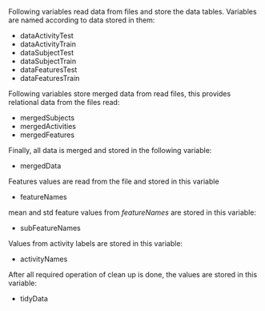 Following variables read data from files and store the data tables. Variables are named according to data stored in them:

- dataActivityTest    
- dataActivityTrain   
- dataSubjectTest     
- dataSubjectTrain    
- dataFeaturesTest    
- dataFeaturesTrain   


Following variables store merged data from read files, this provides relational data from the files read:

- mergedSubjects     
- mergedActivities   
- mergedFeatures     

Finally, all data is merged and stored in the following variable:

- mergedData

Features values are read from the file and stored in this variable

- featureNames

mean and std feature values from *featureNames* are stored in this variable:

- subFeatureNames

Values from activity labels are stored in this variable:

- activityNames

After all required operation of clean up is done, the values are stored in this variable:

- tidyData